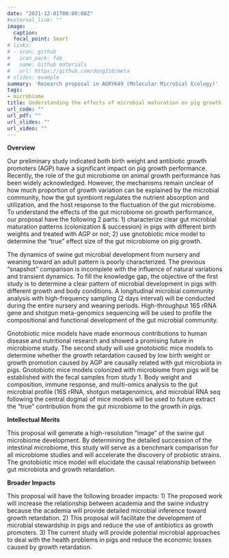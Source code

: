 ```yaml
---
date: "2021-12-01T00:00:00Z"
#external_link: ""
image:
  caption: 
  focal_point: Smart
# links:
# - icon: github
#   icon_pack: fab
#   name: Github materials
#   url: https://github.com/dong316/meta
# slides: example
summary: 'Research proposal in AGRY649 (Molecular Microbial Ecology)' 
tags:
- microbiome
title: Understanding the effects of microbial maturation on pig growth using multi-omics analysis and gnotobiotic mice model
url_code: ""
url_pdf: ""
url_slides: ""
url_video: ""
---
```


__Overview__

Our preliminary study indicated both birth weight and antibiotic growth promoters (AGP) have a significant impact on pig growth performance. Recently, the role of the gut microbiome on animal growth performance has been widely acknowledged. However, the mechanisms  remain unclear of how much proportion of growth variation can be explained by the microbial community, how the gut symbiont regulates the nutrient absorption and utilization, and the host response to the fluctuation of the gut microbiome. 
To understand the effects of the gut microbiome on growth performance, our proposal have the following 2 parts: 1) characterize clear gut microbial maturation patterns (colonization & succession) in pigs with different birth weights and treated with AGP or not; 2) use gnotobiotic mice model to determine the “true” effect size of the gut microbiome on pig growth. 

The dynamics of swine gut microbial development from nursery and weaning toward an adult pattern is poorly characterized. The previous “snapshot” comparison is incomplete with the influence of natural variations and transient dynamics. To fill the knowledge gap, the objective of the first study is to determine a clear pattern of microbial development in pigs with different growth and body conditions. A longitudinal microbial community analysis with high-frequency sampling (2 days interval) will be conducted during the entire nursery and weaning periods. High-throughput 16S rRNA gene and shotgun meta-genomics sequencing will be used to profile the compositional and functional development of the gut microbial community. 

Gnotobiotic mice models have made enormous contributions to human disease and nutritional research and showed a promising future in microbiome study. The second study will use gnotobiotic mice models to determine whether the growth retardation caused by low birth weight or growth promotion caused by AGP are causally related with gut microbiota in pigs. Gnotobiotic mice models colonized with microbiome from pigs will be established with the fecal samples from study 1. Body weight and composition, immune response, and multi-omics analysis to the gut microbial profile (16S rRNA, shotgun metagenomics, and microbial RNA seq following the central dogma) of mice models will be used to future extract the “true” contribution from the gut microbiome to the growth in pigs.

__Intellectual Merits__

This proposal will generate a high-resolution “image” of the swine gut microbiome development. By determining the detailed succession of the intestinal microbiome, this study will serve as a benchmark comparison for all microbiome studies and will accelerate the discovery of probiotic strains. The gnotobiotic mice model will elucidate the causal relationship between gut microbiota and growth retardation.

__Broader Impacts__

This proposal will have the following broader impacts: 1) The proposed work will increase the relationship between academia and the swine industry because the academia will provide detailed microbial inference toward growth retardation. 2) This proposal will facilitate the development of microbial stewardship in pigs and reduce the use of antibiotics as growth promoters. 3) The current study will provide potential microbial approaches to deal with the health problems in pigs and reduce the economic losses caused by growth retardation.